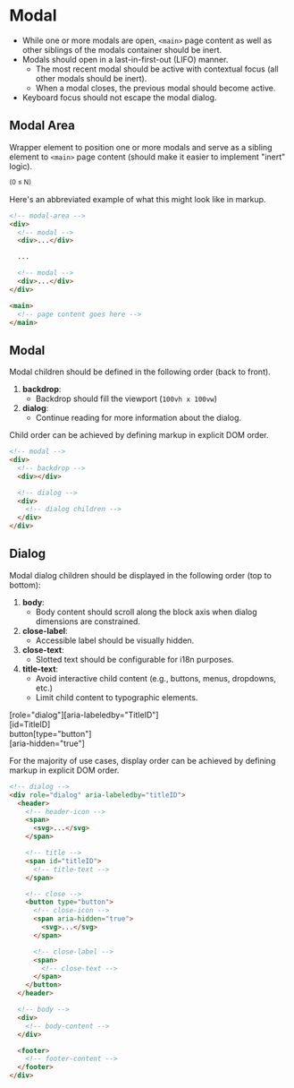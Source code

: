 
<Meta title="Blueprints / Modal" />

# Modal

- While one or more modals are open, `<main>` page content as well as
  other siblings of the modals container should be inert.
- Modals should open in a last-in-first-out (LIFO) manner.
  - The most recent modal should be active with contextual focus
    (all other modals should be inert).
  - When a modal closes, the previous modal should become active.
- Keyboard focus should not escape the modal dialog.

## Modal Area

Wrapper element to position one or more modals and serve as a sibling element
to `<main>` page content (should make it easier to implement "inert" logic).

<div class="blueprint">
  <div class="host" name="modal-area">
    <div class="part" name="modal">
      <span class="attrs">
        <sup>(0 &le; N)</sup>
      </span>
      <div class="slot" name="modal-N-children"></div>
    </div>
  </div>
</div>

Here's an abbreviated example of what this might look like in markup.

```html
<!-- modal-area -->
<div>
  <!-- modal -->
  <div>...</div>

  ...

  <!-- modal -->
  <div>...</div>
</div>

<main>
  <!-- page content goes here -->
</main>
```

## Modal
Modal children should be defined in the following order (back to front).

1. __backdrop__:
    * Backdrop should fill the viewport (`100vh x 100vw`)
2. __dialog__:
    * Continue reading for more information about the dialog.

<div class="blueprint">
  <div class="host" name="modal">
    <div class="part" name="backdrop"></div>
    <div class="part" name="dialog">
      <div class="slot" name="dialog-children"></div>
    </div>
  </div>
</div>

Child order can be achieved by defining markup in explicit DOM order.

```html
<!-- modal -->
<div>
  <!-- backdrop -->
  <div></div>

  <!-- dialog -->
  <div>
    <!-- dialog children -->
  </div>
</div>
```



## Dialog
Modal dialog children should be displayed in the following order (top to bottom):

1. __body__:
    * Body content should scroll along the block axis when dialog dimensions are constrained.
2. __close-label__:
    * Accessible label should be visually hidden.
3. __close-text__:
    * Slotted text should be configurable for i18n purposes.
4. __title-text__:
    * Avoid interactive child content (e.g., buttons, menus, dropdowns, etc.)
    * Limit child content to typographic elements.

<div class="blueprint">
  <div class="host" name="dialog">
    <span class="attrs">[role="dialog"][aria-labeledby="TitleID"]</span>
    <div class="part" name="header">
      <div class="part" name="header-icon"></div>
      <div class="part" name="title">
        <span class="attrs">[id=TitleID]</span>
        <div class="slot" name="title-text"></div>
      </div>
      <div class="part" name="close">
        <span class="attrs">button[type="button"]</span>
        <div class="part" name="close-icon">
          <span class="attrs">[aria-hidden="true"]</span>
        </div>
        <div class="part" name="close-label">
          <div class="slot" name="close-text"></div>
        </div>
      </div>
    </div>
    <div class="part" name="body">
      <div class="slot" name="body-content"></div>
    </div>
    <div class="part" name="footer">
      <div class="slot" name="footer-content"></div>
    </div>
  </div>
</div>

For the majority of use cases, display order can be achieved by defining
markup in explicit DOM order.

```html
<!-- dialog -->
<div role="dialog" aria-labeledby="titleID">
  <header>
    <!-- header-icon -->
    <span>
      <svg>...</svg>
    </span>

    <!-- title -->
    <span id="titleID">
      <!-- title-text -->
    </span>

    <!-- close -->
    <button type="button">
      <!-- close-icon -->
      <span aria-hidden="true">
        <svg>...</svg>
      </span>

      <!-- close-label -->
      <span>
        <!-- close-text -->
      </span>
    </button>
  </header>

  <!-- body -->
  <div>
    <!-- body-content -->
  </div>

  <footer>
    <!-- footer-content -->
  </footer>
</div>
```


